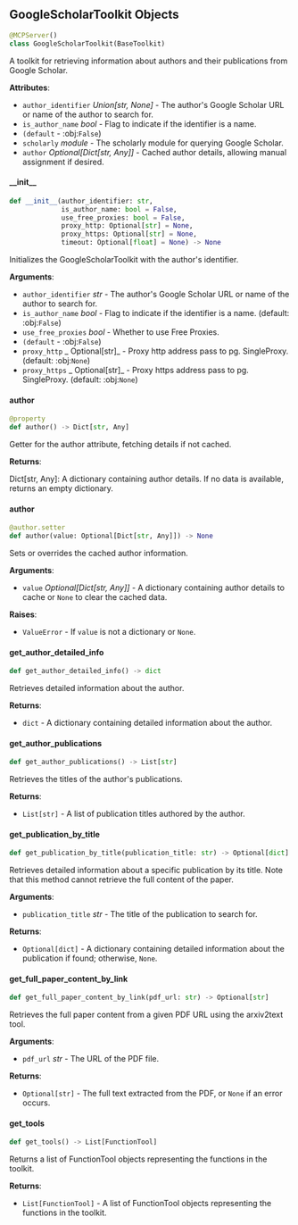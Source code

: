 <a id="camel.toolkits.google_scholar_toolkit"></a>

<a id="camel.toolkits.google_scholar_toolkit.GoogleScholarToolkit"></a>

## GoogleScholarToolkit Objects

```python
@MCPServer()
class GoogleScholarToolkit(BaseToolkit)
```

A toolkit for retrieving information about authors and their
publications from Google Scholar.

**Attributes**:

- `author_identifier` _Union[str, None]_ - The author's Google Scholar URL
  or name of the author to search for.
- `is_author_name` _bool_ - Flag to indicate if the identifier is a name.
- `(default` - :obj:`False`)
- `scholarly` _module_ - The scholarly module for querying Google Scholar.
- `author` _Optional[Dict[str, Any]]_ - Cached author details, allowing
  manual assignment if desired.

<a id="camel.toolkits.google_scholar_toolkit.GoogleScholarToolkit.__init__"></a>

#### \_\_init\_\_

```python
def __init__(author_identifier: str,
             is_author_name: bool = False,
             use_free_proxies: bool = False,
             proxy_http: Optional[str] = None,
             proxy_https: Optional[str] = None,
             timeout: Optional[float] = None) -> None
```

Initializes the GoogleScholarToolkit with the author's identifier.

**Arguments**:

- `author_identifier` _str_ - The author's Google Scholar URL or name
  of the author to search for.
- `is_author_name` _bool_ - Flag to indicate if the identifier is a
  name. (default: :obj:`False`)
- `use_free_proxies` _bool_ - Whether to use Free Proxies.
- `(default` - :obj:`False`)
- `proxy_http` _ Optional[str]_ - Proxy http address pass to pg.
  SingleProxy. (default: :obj:`None`)
- `proxy_https` _ Optional[str]_ - Proxy https address pass to pg.
  SingleProxy. (default: :obj:`None`)

<a id="camel.toolkits.google_scholar_toolkit.GoogleScholarToolkit.author"></a>

#### author

```python
@property
def author() -> Dict[str, Any]
```

Getter for the author attribute, fetching details if not cached.

**Returns**:

  Dict[str, Any]: A dictionary containing author details. If no data
  is available, returns an empty dictionary.

<a id="camel.toolkits.google_scholar_toolkit.GoogleScholarToolkit.author"></a>

#### author

```python
@author.setter
def author(value: Optional[Dict[str, Any]]) -> None
```

Sets or overrides the cached author information.

**Arguments**:

- `value` _Optional[Dict[str, Any]]_ - A dictionary containing author
  details to cache or `None` to clear the cached data.
  

**Raises**:

- `ValueError` - If `value` is not a dictionary or `None`.

<a id="camel.toolkits.google_scholar_toolkit.GoogleScholarToolkit.get_author_detailed_info"></a>

#### get\_author\_detailed\_info

```python
def get_author_detailed_info() -> dict
```

Retrieves detailed information about the author.

**Returns**:

- `dict` - A dictionary containing detailed information about the
  author.

<a id="camel.toolkits.google_scholar_toolkit.GoogleScholarToolkit.get_author_publications"></a>

#### get\_author\_publications

```python
def get_author_publications() -> List[str]
```

Retrieves the titles of the author's publications.

**Returns**:

- `List[str]` - A list of publication titles authored by the author.

<a id="camel.toolkits.google_scholar_toolkit.GoogleScholarToolkit.get_publication_by_title"></a>

#### get\_publication\_by\_title

```python
def get_publication_by_title(publication_title: str) -> Optional[dict]
```

Retrieves detailed information about a specific publication by its
title. Note that this method cannot retrieve the full content of the
paper.

**Arguments**:

- `publication_title` _str_ - The title of the publication to search
  for.
  

**Returns**:

- `Optional[dict]` - A dictionary containing detailed information about
  the publication if found; otherwise, `None`.

<a id="camel.toolkits.google_scholar_toolkit.GoogleScholarToolkit.get_full_paper_content_by_link"></a>

#### get\_full\_paper\_content\_by\_link

```python
def get_full_paper_content_by_link(pdf_url: str) -> Optional[str]
```

Retrieves the full paper content from a given PDF URL using the
arxiv2text tool.

**Arguments**:

- `pdf_url` _str_ - The URL of the PDF file.
  

**Returns**:

- `Optional[str]` - The full text extracted from the PDF, or `None` if
  an error occurs.

<a id="camel.toolkits.google_scholar_toolkit.GoogleScholarToolkit.get_tools"></a>

#### get\_tools

```python
def get_tools() -> List[FunctionTool]
```

Returns a list of FunctionTool objects representing the
functions in the toolkit.

**Returns**:

- `List[FunctionTool]` - A list of FunctionTool objects
  representing the functions in the toolkit.

